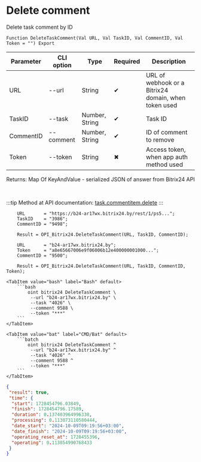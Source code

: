 ﻿---
sidebar_position: 5
---


# Delete comment
 Delete task comment by ID



`Function DeleteTaskComment(Val URL, Val TaskID, Val CommentID, Val Token = "") Export`

  | Parameter | CLI option | Type | Required | Description |
  |-|-|-|-|-|
  | URL | --url | String | &#x2714; | URL of webhook or a Bitrix24 domain, when token used |
  | TaskID | --task | Number, String | &#x2714; | Task ID |
  | CommentID | --comment | Number, String | &#x2714; | ID of comment to remove |
  | Token | --token | String | &#x2716; | Access token, when app auth method used |

  
  Returns:  Map Of KeyAndValue - serialized JSON of answer from Bitrix24 API

<br/>

:::tip
Method at API documentation: [task.commentitem.delete](https://dev.1c-bitrix.ru/rest_help/tasks/task/commentitem/delete.php)
:::
<br/>


```bsl title="1C:Enterprise/OneScript code example"
    URL       = "https://b24-ar17wx.bitrix24.by/rest/1/ps5...";
    TaskID    = "3986";
    CommentID = "9498";

    Result = OPI_Bitrix24.DeleteTaskComment(URL, TaskID, CommentID);

    URL       = "b24-ar17wx.bitrix24.by";
    Token     = "a8e65667006e9f06006b12e400000001000...";
    CommentID = "9500";

    Result = OPI_Bitrix24.DeleteTaskComment(URL, TaskID, CommentID, Token);
```
 

 <Tabs>
  
    <TabItem value="bash" label="Bash" default>
        ```bash
            oint bitrix24 DeleteTaskComment \
             --url "b24-ar17wx.bitrix24.by" \
             --task "4026" \
             --comment 9588 \
             --token "***"
        ```
    </TabItem>
  
    <TabItem value="bat" label="CMD/Bat" default>
        ```batch
            oint bitrix24 DeleteTaskComment ^
             --url "b24-ar17wx.bitrix24.by" ^
             --task "4026" ^
             --comment 9588 ^
             --token "***"
        ```
    </TabItem>
</Tabs>


```json title="Result"
{
 "result": true,
 "time": {
  "start": 1728454796.03849,
  "finish": 1728454796.17589,
  "duration": 0.137403964996338,
  "processing": 0.113073110580444,
  "date_start": "2024-10-09T09:19:56+03:00",
  "date_finish": "2024-10-09T09:19:56+03:00",
  "operating_reset_at": 1728455396,
  "operating": 0.113054990768433
 }
}
```
